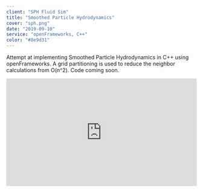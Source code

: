 ```yaml
---
client: "SPH Fluid Sim"
title: "Smoothed Particle Hydrodynamics"
cover: "sph.png"
date: "2019-09-10"
service: "openFrameworks, C++"
color: "#8e9d31"
---
```


Attempt at implementing Smoothed Particle Hydrodynamics in C++ using openFrameworks. A grid partitioning is used to reduce the neighbor calculations from O(n^2).
Code coming soon.
<div style="width:100%;height:0px;position:relative;padding-bottom:56.250%;"><iframe src="https://streamable.com/s/dzgos/rizdya" frameborder="0" width="100%" height="100%" allowfullscreen style="width:100%;height:100%;position:absolute;left:0px;top:0px;overflow:hidden;"></iframe></div>
